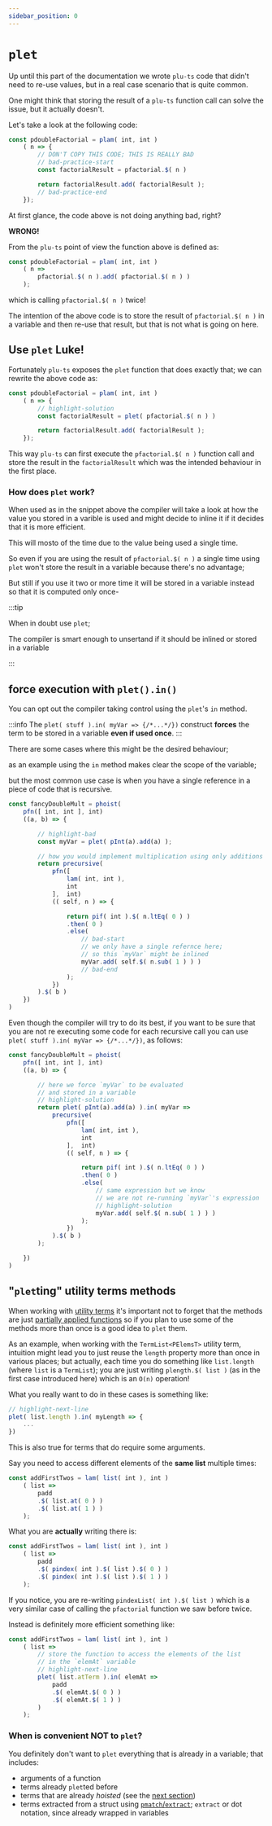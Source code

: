```yaml
---
sidebar_position: 0
---
```


# `plet`

Up until this part of the documentation we wrote `plu-ts` code that didn't need to re-use values, but in a real case scenario that is quite common.

One might think that storing the result of a `plu-ts` function call can solve the issue, but it actually doesn't.

Let's take a look at the following code:

```ts
const pdoubleFactorial = plam( int, int )
    ( n => {
        // DON'T COPY THIS CODE; THIS IS REALLY BAD
        // bad-practice-start
        const factorialResult = pfactorial.$( n )

        return factorialResult.add( factorialResult );
        // bad-practice-end
    });
```
At first glance, the code above is not doing anything bad, right? 

**WRONG!**

From the `plu-ts` point of view the function above is defined as:

```ts
const pdoubleFactorial = plam( int, int )
    ( n => 
        pfactorial.$( n ).add( pfactorial.$( n ) ) 
    );
```

which is calling `pfactorial.$( n )` twice!

The intention of the above code is to store the result of `pfactorial.$( n )` in a variable and then re-use that result, but that is not what is going on here.

## Use `plet` Luke!

Fortunately `plu-ts` exposes the `plet` function that does exactly that; we can rewrite the above code as:

```ts
const pdoubleFactorial = plam( int, int )
    ( n => {
        // highlight-solution
        const factorialResult = plet( pfactorial.$( n ) )

        return factorialResult.add( factorialResult );
    });
```

This way `plu-ts` can first execute the `pfactorial.$( n )` function call and store the result in the `factorialResult` which was the intended behaviour in the first place.

### How does `plet` work?

When used as in the snippet above the compiler will take a look at how the value you stored in a varible is used and might decide to inline it if it decides that it is more efficient.

This will mosto of the time due to the value being used a single time.

So even if you are using the result of `pfactorial.$( n )` a single time using `plet` won't store the result in a variable because there's no advantage;

But still if you use it two or more time it will be stored in a variable instead so that it is computed only once-

:::tip

When in doubt use `plet`;

The compiler is smart enough to unsertand if it should be inlined or stored in a variable

:::

## force execution with `plet().in()`

You can opt out the compiler taking control using the `plet`'s `in` method.

:::info
The `plet( stuff ).in( myVar => {/*...*/})` construct **forces** the term to be stored in a variable **even if used once**.
:::

There are some cases where this might be the desired behaviour;

as an example using the `in` method makes clear the scope of the variable;

but the most common use case is when you have a single reference in a piece of code that is recursive.

```ts title="recursive example"
const fancyDoubleMult = phoist(
    pfn([ int, int ], int)
    ((a, b) => {

        // highlight-bad
        const myVar = plet( pInt(a).add(a) );

        // how you would implement multiplication using only additions
        return precursive(
            pfn([
                lam( int, int ),
                int
            ],  int)
            (( self, n ) => {

                return pif( int ).$( n.ltEq( 0 ) )
                .then( 0 )
                .else(
                    // bad-start
                    // we only have a single refernce here;
                    // so this `myVar` might be inlined
                    myVar.add( self.$( n.sub( 1 ) ) )
                    // bad-end
                );
            })
        ).$( b )
    })
)
```

Even though the compiler will try to do its best, if you want to be sure that you are not re executing some code for each recursive call you can use `plet( stuff ).in( myVar => {/*...*/})`, as follows:

```ts title="recursive example"
const fancyDoubleMult = phoist(
    pfn([ int, int ], int)
    ((a, b) => {

        // here we force `myVar` to be evaluated
        // and stored in a variable
        // highlight-solution
        return plet( pInt(a).add(a) ).in( myVar => 
            precursive(
                pfn([
                    lam( int, int ),
                    int
                ],  int)
                (( self, n ) => {

                    return pif( int ).$( n.ltEq( 0 ) )
                    .then( 0 )
                    .else(
                        // same expression but we know 
                        // we are not re-running `myVar`'s expression
                        // highlight-solution
                        myVar.add( self.$( n.sub( 1 ) ) )
                    );
                })
            ).$( b )
        );

    })
)
```

## "`plet`ting" utility terms methods

When working with [utility terms](../../category/stdlib) it's important not to forget that the methods
are just [partially applied functions](../Values/Functions/partial_function_app) so if you plan to use some of the methods more than once is a good idea to `plet` them.

As an example, when working with the `TermList<PElemsT>` utility term, intuition might lead you to just reuse the `length` property more than once in various places; but actually, each time you do something like `list.length` (where `list` is a `TermList`); you are just writing `plength.$( list )` (as in the first case introduced here) which is an `O(n)` operation!

What you really want to do in these cases is something like:

```ts
// highlight-next-line
plet( list.length ).in( myLength => {
    ...
})
```
This is also true for terms that do require some arguments.

Say you need to access different elements of the **same list** multiple times:
```ts
const addFirstTwos = lam( list( int ), int )
    ( list => 
        padd
        .$( list.at( 0 ) ) 
        .$( list.at( 1 ) ) 
    );
```

What you are **actually** writing there is:

```ts
const addFirstTwos = lam( list( int ), int )
    ( list => 
        padd
        .$( pindex( int ).$( list ).$( 0 ) ) 
        .$( pindex( int ).$( list ).$( 1 ) ) 
    );
```
If you notice, you are re-writing `pindexList( int ).$( list )` which is a very similar case of calling the `pfactorial` function we saw before twice.

Instead is definitely more efficient something like:

```ts
const addFirstTwos = lam( list( int ), int )
    ( list => 
        // store the function to access the elements of the list
        // in the `elemAt` variable
        // highlight-next-line
        plet( list.atTerm ).in( elemAt =>
            padd
            .$( elemAt.$( 0 ) )
            .$( elemAt.$( 1 ) ) 
        )
    );
```

### When is convenient NOT to `plet`?

You definitely don't want to `plet` everything that is already in a variable; that includes:

- arguments of a function
- terms already `plet`ted before
- terms that are already _hoisted_ (see the [next section](./phoist))
- terms extracted from a struct using [`pmatch`/`extract`](../Control%20Flow/pmatch); `extract` or dot notation, since already wrapped in variables